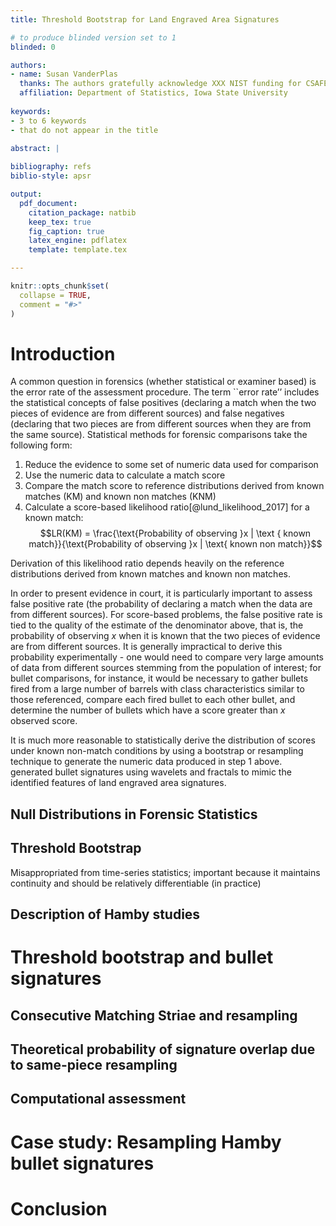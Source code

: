 ```yaml
---
title: Threshold Bootstrap for Land Engraved Area Signatures

# to produce blinded version set to 1
blinded: 0

authors: 
- name: Susan VanderPlas
  thanks: The authors gratefully acknowledge XXX NIST funding for CSAFE
  affiliation: Department of Statistics, Iowa State University
  
keywords:
- 3 to 6 keywords
- that do not appear in the title

abstract: |
  
bibliography: refs
biblio-style: apsr

output: 
  pdf_document:
    citation_package: natbib
    keep_tex: true
    fig_caption: true
    latex_engine: pdflatex
    template: template.tex

---
```


```r
knitr::opts_chunk$set(
  collapse = TRUE,
  comment = "#>"
)
```


# Introduction

A common question in forensics (whether statistical or examiner based) is the error rate of the assessment procedure. The term ``error rate'' includes the statistical concepts of false positives (declaring a match when the two pieces of evidence are from different sources) and false negatives (declaring that two pieces are from different sources when they are from the same source). Statistical methods for forensic comparisons take the following form: 

1. Reduce the evidence to some set of numeric data used for comparison
2. Use the numeric data to calculate a match score
3. Compare the match score to reference distributions derived from known matches (KM) and known non matches (KNM)
4. Calculate a score-based likelihood ratio[@lund_likelihood_2017] for a known match: $$LR(KM) = \frac{\text{Probability of observing }x | \text { known match}}{\text{Probability of observing }x | \text{ known non match}}$$

Derivation of this likelihood ratio depends heavily on the reference distributions derived from known matches and known non matches. 

In order to present evidence in court, it is particularly important to assess false positive rate (the probability of declaring a match when the data are from different sources). For score-based problems, the false positive rate is tied to the quality of the estimate of the denominator above, that is, the probability of observing $x$ when it is known that the two pieces of evidence are from different sources. It is generally impractical to derive this probability experimentally - one would need to compare very large amounts of data from different sources stemming from the population of interest; for bullet comparisons, for instance, it would be necessary to gather bullets fired from a large number of barrels with class characteristics similar to those referenced, compare each fired bullet to each other bullet, and determine the number of bullets which have a score greater than $x$ observed score. 

It is much more reasonable to statistically derive the distribution of scores under known non-match conditions by using a bootstrap or resampling technique to generate the numeric data produced in step 1 above. \citet{bachrach_development_2013} generated bullet signatures using wavelets and fractals to mimic the identified features of land engraved area signatures. 


## Null Distributions in Forensic Statistics

## Threshold Bootstrap

Misappropriated from time-series statistics; important because it maintains continuity and should be relatively differentiable (in practice)

## Description of Hamby studies

# Threshold bootstrap and bullet signatures

## Consecutive Matching Striae and resampling

## Theoretical probability of signature overlap due to same-piece resampling

## Computational assessment

# Case study: Resampling Hamby bullet signatures



# Conclusion
